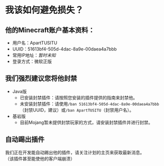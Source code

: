 # 我该如何避免损失？

## 他的Minecraft账户基本资料：
- 用户名：ApartTUSITU
- UUID：51613bf4-505d-4dac-8a9e-00daea4a7bbb
- 常用IP地址：*暂时未知*
- 登录方式：微软正版

## 我们强烈建议您将他封禁
- Java版
    - 已安装封禁插件：请按照您安装的插件提供的指南来封禁他。
    - 未安装封禁插件：请使用`/ban 51613bf4-505d-4dac-8a9e-00daea4a7bbb`（封禁UUID，建议）或`/ban ApartTUSITU`（封禁用户名）。
- 基岩版
    - 目前Mojang暂未提供封禁玩家的方式，请安装封禁插件并进行封禁。
## 自动踢出插件
我们正在开发能自动踢出他的插件，请关注计划的主页来获取最新消息。  
（该插件甚至能使他的客户端崩溃）